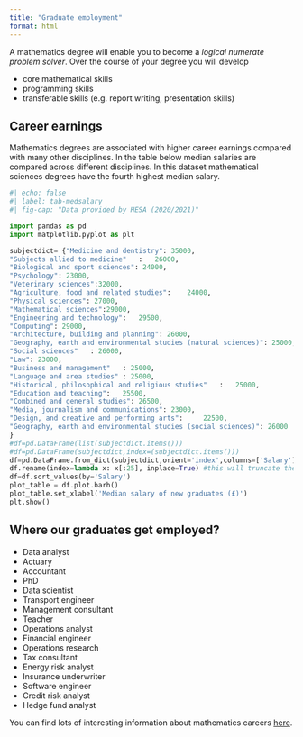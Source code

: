 ```yaml
---
title: "Graduate employment"
format: html 
---
```



A mathematics degree will enable you to become a *logical numerate problem solver*. Over the course of your degree you will develop

* core mathematical skills
* programming skills
* transferable skills (e.g. report writing, presentation skills)


## Career earnings 

Mathematics degrees are associated with higher career earnings compared with many other disciplines. In the table below median salaries are compared across different disciplines. In this dataset mathematical sciences degrees have the fourth highest median salary.

```python
#| echo: false
#| label: tab-medsalary
#| fig-cap: "Data provided by HESA (2020/2021)"

import pandas as pd
import matplotlib.pyplot as plt

subjectdict= {"Medicine and dentistry": 35000,
"Subjects allied to medicine"	:	26000,
"Biological and sport sciences": 24000, 
"Psychology": 23000, 
"Veterinary sciences":32000, 
"Agriculture, food and related studies":	24000, 
"Physical sciences": 27000, 
"Mathematical sciences":29000, 
"Engineering and technology": 	29500, 
"Computing": 29000, 
"Architecture, building and planning": 26000, 
"Geography, earth and environmental studies (natural sciences)": 25000, 
"Social sciences"	: 26000, 
"Law": 23000, 
"Business and management"	: 25000, 
"Language and area studies"	: 25000, 
"Historical, philosophical and religious studies"	:	25000, 
"Education and teaching":	25500, 
"Combined and general studies":	26500, 
"Media, journalism and communications": 23000, 
"Design, and creative and performing arts": 	22500, 
"Geography, earth and environmental studies (social sciences)": 26000 
}
#df=pd.DataFrame(list(subjectdict.items()))
#df=pd.DataFrame(subjectdict,index=(subjectdict.items()))
df=pd.DataFrame.from_dict(subjectdict,orient='index',columns=['Salary'])
df.rename(index=lambda x: x[:25], inplace=True) #this will truncate the column name. Then print the dataframe
df=df.sort_values(by='Salary')
plot_table = df.plot.barh()
plot_table.set_xlabel('Median salary of new graduates (£)')
plt.show()
```

## Where our graduates get employed?

* Data analyst
* Actuary
* Accountant
* PhD
* Data scientist
* Transport engineer
* Management consultant
* Teacher
* Operations analyst
* Financial engineer
* Operations research
* Tax consultant
* Energy risk analyst
* Insurance underwriter
* Software engineer
* Credit risk analyst
* Hedge fund analyst


You can find lots of interesting information about mathematics careers [here](https://ima.org.uk/support/careers/).